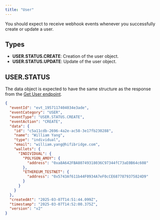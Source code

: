```yaml
---
title: "User"
---
```


You should expect to receive webhook events whenever you successfully create or update a user.

## Types

- **USER.STATUS.CREATE**: Creation of the user object.
- **USER.STATUS.UPDATE**: Update of the user object.

## USER.STATUS

The data object is expected to have the same structure as the response from the [Get User endpoint](/api-reference/user/retrieve-a-user).

```json
{
  "eventId": "evt_1957117404034e3ade",
  "eventCategory": "USER",
  "eventType": "USER.STATUS.CREATE",
  "eventAction": "CREATE",
  "data": {
    "id": "c5a11cdb-2696-4a2e-ac58-3e17fb230288",
    "name": "William Yang",
    "type": "individual",
    "email": "william.yang@hifibridge.com",
    "wallets": {
      "INDIVIDUAL": {
        "POLYGON_AMOY": {
          "address": "0xa8A642FBA80749318036C97344fC73aE0B64c608"
        },
        "ETHEREUM_TESTNET": {
          "address": "0x5743Af611b44F0934A7eF0cCE6877879375824D9"
        }
      }
    }
  },
  "createdAt": "2025-03-07T14:51:44.099Z",
  "timestamp": "2025-03-07T14:52:00.375Z",
  "version": "v2"
}
```
